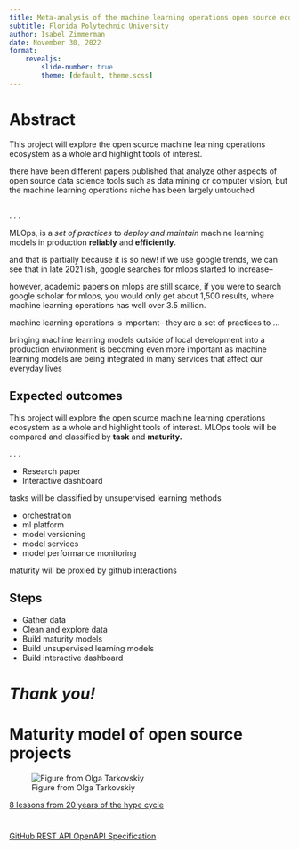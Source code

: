 ```yaml
---
title: Meta-analysis of the machine learning operations open source ecosystem
subtitle: Florida Polytechnic University
author: Isabel Zimmerman
date: November 30, 2022
format:     
    revealjs:
        slide-number: true
        theme: [default, theme.scss]
---
```


# Abstract

This project will explore the open source machine learning operations ecosystem as a whole and highlight tools of interest.

::: {.notes}
there have been different papers published that analyze other aspects of open source data science tools such as data mining or computer vision, but the machine learning operations niche has been largely untouched
:::

##

<script type="text/javascript" src="https://ssl.gstatic.com/trends_nrtr/3140_RC01/embed_loader.js"></script> <script type="text/javascript"> trends.embed.renderExploreWidget("TIMESERIES", {"comparisonItem":[{"keyword":"/g/11h1vbjpbg","geo":"US","time":"today 5-y"}],"category":0,"property":""}, {"exploreQuery":"date=today%205-y&geo=US&q=%2Fg%2F11h1vbjpbg","guestPath":"https://trends.google.com:443/trends/embed/"}); </script>

. . . 

MLOps, is a _set of practices_ to _deploy and maintain_ machine learning models in production __reliably__ and __efficiently__. 

::: {.notes}
and that is partially because it is so new! if we use google trends, we can see that in late 2021 ish, google searches for mlops started to increase--

however, academic papers on mlops are still scarce, if you were to search google scholar for mlops, you would only get about 1,500 results, where machine learning operations has well over 3.5 million.

machine learning operations is important-- they are a set of practices to ... 

bringing machine learning models outside of local development into a production environment is becoming even more important as machine learning models are being integrated in many services that affect our everyday lives

:::

## Expected outcomes

This project will explore the open source machine learning operations ecosystem as a whole and highlight tools of interest. MLOps tools will be compared and classified by __task__ and __maturity.__

. . .

- Research paper
- Interactive dashboard

::: {.notes}
tasks will be classified by unsupervised learning methods

- orchestration
- ml platform
- model versioning
- model services
- model performance monitoring

maturity will be proxied by github interactions
:::

## Steps

::: {.incremental}
- Gather data
- Clean and explore data
- Build maturity models
- Build unsupervised learning models
- Build interactive dashboard
:::

# _Thank you!_


# Maturity model of open source projects

![Figure from Olga Tarkovskiy](https://open-source-quality.github.io/hype-cycle-chart.png)

[8 lessons from 20 years of the hype cycle](https://www.linkedin.com/pulse/8-lessons-from-20-years-hype-cycles-michael-mullany/)

#

[GitHub REST API OpenAPI Specification](https://raw.githubusercontent.com/github/rest-api-description/main/descriptions/api.github.com/api.github.com.json)
